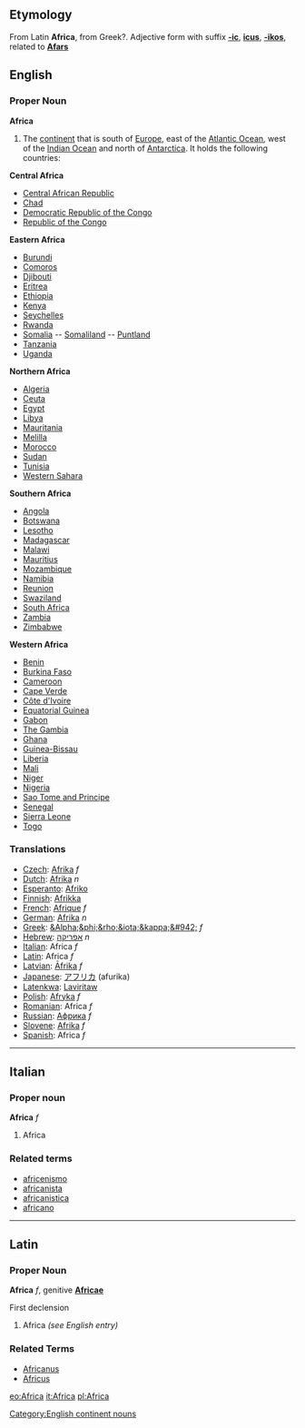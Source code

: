 ==Etymology==
From Latin '''Africa''', from Greek?.
Adjective form with suffix '''[[-ic]]''', '''[[icus]]''', '''[[-ikos]]''', related to '''[[Afars]]'''
==English==
=== Proper Noun ===
'''Africa'''

#The [[continent]] that is south of [[Europe]], east of the [[Atlantic Ocean]], west of the [[Indian Ocean]] and north of [[Antarctica]].  It holds the following countries:

'''Central Africa'''
* [[Central African Republic]]
* [[Chad]]
* [[Democratic Republic of the Congo]]
* [[Republic of the Congo]]

'''Eastern Africa'''
* [[Burundi]]
* [[Comoros]]
* [[Djibouti]]
* [[Eritrea]]
* [[Ethiopia]]
* [[Kenya]]
* [[Seychelles]]
* [[Rwanda]]
* [[Somalia]] -- [[Somaliland]] -- [[Puntland]]
* [[Tanzania]]
* [[Uganda]]

'''Northern Africa'''
* [[Algeria]]
* [[Ceuta]]
* [[Egypt]]
* [[Libya]]
* [[Mauritania]]
* [[Melilla]]
* [[Morocco]]
* [[Sudan]]
* [[Tunisia]]
* [[Western Sahara]]

'''Southern Africa'''
* [[Angola]]
* [[Botswana]]
* [[Lesotho]]
* [[Madagascar]]
* [[Malawi]]
* [[Mauritius]]
* [[Mozambique]]
* [[Namibia]]
* [[Reunion]]
* [[Swaziland]]
* [[South Africa]]
* [[Zambia]]
* [[Zimbabwe]]

'''Western Africa'''
* [[Benin]]
* [[Burkina Faso]]
* [[Cameroon]]
* [[Cape Verde]]
* [[Côte d'Ivoire]]
* [[Equatorial Guinea]]
* [[Gabon]]
* [[The Gambia]]
* [[Ghana]]
* [[Guinea-Bissau]]
* [[Liberia]]
* [[Mali]]
* [[Niger]]
* [[Nigeria]]
* [[Sao Tome and Principe]]
* [[Senegal]]
* [[Sierra Leone]]
* [[Togo]]

=== Translations ===
*[[Czech]]: [[Afrika]] ''f''
*[[Dutch]]: [[Afrika]] ''n''
*[[Esperanto]]: [[Afriko]]
*[[Finnish]]: [[Afrikka]]
*[[French]]: [[Afrique]] ''f''
*[[German]]: [[Afrika]] ''n''
*[[Greek]]: [[&Alpha;&phi;&rho;&iota;&kappa;&#942;]] ''f''
*[[Hebrew]]: [[אפריקה]] ''n''
*[[Italian]]: Africa ''f''
*[[Latin]]: Africa ''f''
*[[Latvian]]: [[Āfrika]] ''f''
*[[Japanese]]: [[アフリカ]] (afurika)
*[[Latenkwa]]: [[Laviritaw]]
*[[Polish]]: [[Afryka]] ''f''
*[[Romanian]]: Africa ''f''
*[[Russian]]: [[Африка]] ''f''
*[[Slovene]]: [[Afrika]] ''f''
*[[Spanish]]: Africa ''f''

[[Category:English continent nouns]]

----

==Italian==
===Proper noun===
'''Africa''' ''f''

# Africa

===Related terms===
*[[africenismo]]
*[[africanista]]
*[[africanistica]]
*[[africano]]

----
==Latin==
===Proper Noun===
'''Africa''' ''f'', genitive '''[[Africae]]'''

First declension

# Africa ''(see English entry)''

===Related Terms===
*[[Africanus]]
*[[Africus]]

[[eo:Africa]]
[[it:Africa]]
[[pl:Africa]]